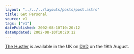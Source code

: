```yaml
---
layout: "../../../layouts/posts/post.astro"
title: Get Personal
source: v1
tags: ["v1"]
datePublished: 2002-08-10T10:20:12
dateUpdated: 2002-08-10T10:20:12
---
```


[The Hustler][1] is available in the UK on [DVD][2] on the 19th August.

[1]: http://uk.imdb.com/Title?0054997 "uk.imdb.com: The Hustler"
[2]: http://www.amazon.co.uk/exec/obidos/ASIN/B000069JF6/ohsky "Amazon.co.uk: The Hustler (DVD)"
